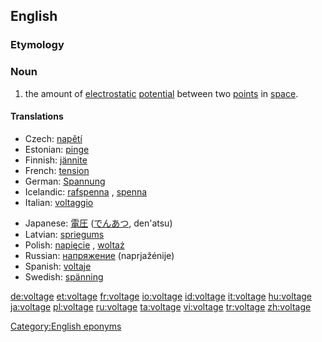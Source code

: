 ==English==

===Etymology===
{{suffix|volt|age}}

===Noun===
{{wikipedia}}
{{en-noun}}

# {{physics}} the amount of [[electrostatic]] [[potential]] between two [[point]]s in [[space]].

====Translations====
{{trans-top|amount of electrostatic potential}}
* Czech: [[napětí]] {{n}}
* Estonian: [[pinge]]
* Finnish: [[jännite]]
* French: [[tension]] {{f}}
* German: [[Spannung]] {{f}}
* Icelandic: [[rafspenna]] {{f}}, [[spenna]] {{f}}
* Italian: [[voltaggio]] {{m}}
{{trans-mid}}
* Japanese: [[電圧]] ([[でんあつ]], den'atsu)
* Latvian: [[spriegums]] {{m}}
* Polish: [[napięcie]] {{n}}, [[woltaż]] {{m}}
* Russian: [[напряжение]] (naprjažénije) {{n}}
* Spanish: [[voltaje]] {{m}}
* Swedish: [[spänning]] {{c}}
{{trans-bottom}}

[[Category:English eponyms]]

[[de:voltage]]
[[et:voltage]]
[[fr:voltage]]
[[io:voltage]]
[[id:voltage]]
[[it:voltage]]
[[hu:voltage]]
[[ja:voltage]]
[[pl:voltage]]
[[ru:voltage]]
[[ta:voltage]]
[[vi:voltage]]
[[tr:voltage]]
[[zh:voltage]]